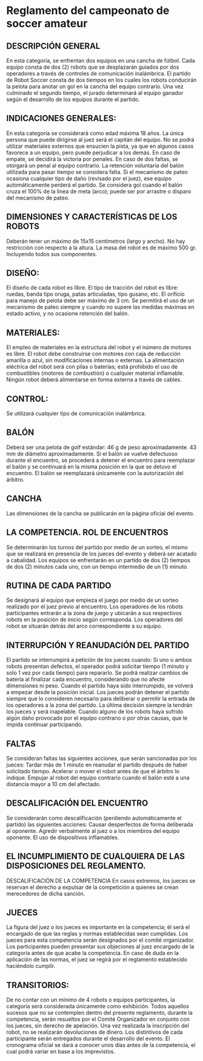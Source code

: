 # Reglamento del campeonato de soccer amateur

## DESCRIPCIÓN GENERAL
En esta categoría, se enfrentan dos equipos en una cancha de fútbol. Cada equipo consta de dos (2) robots que se desplazarán guiados por dos operadores a través de controles de comunicación inalámbrica. El partido de Robot Soccer consta de dos tiempos en los cuales los robots conducirán la pelota para anotar un gol en la cancha del equipo contrario. Una vez culminado el segundo tiempo, el jurado determinará al equipo ganador según el desarrollo de los equipos durante el partido.

## INDICACIONES GENERALES:
En esta categoría se considerará como edad máxima 18 años.
La única persona que puede dirigirse al juez será el capitán del equipo.
No se podrá utilizar materiales externos que ensucien la pista, ya que en algunos casos favorece a un equipo, pero puede perjudicar a los demás.
En caso de empate, se decidirá la victoria por penales.
En caso de dos faltas, se otorgará un penal al equipo contrario.
La retención voluntaria del balón utilizada para pasar tiempo se considera falta.
Si el mecanismo de pateo ocasiona cualquier tipo de daño (revisado por el juez), ese equipo automáticamente perderá el partido.
Se considera gol cuando el balón cruza el 100% de la línea de meta (arco); puede ser por arrastre o disparo del mecanismo de pateo.

## DIMENSIONES Y CARACTERÍSTICAS DE LOS ROBOTS
Deberán tener un máximo de 15x15 centímetros (largo y ancho).
No hay restricción con respecto a la altura.
La masa del robot es de máximo 500 gr. Incluyendo todos sus componentes.

## DISEÑO:
El diseño de cada robot es libre.
El tipo de tracción del robot es libre: ruedas, banda tipo oruga, patas articuladas, tipo gusano, etc.
El orificio para manejo de pelota debe ser máximo de 3 cm.
Se permitirá el uso de un mecanismo de pateo siempre y cuando no supere las medidas máximas en estado activo, y no ocasione retención del balón.

## MATERIALES:
El empleo de materiales en la estructura del robot y el número de motores es libre.
El robot debe construirse con motores con caja de reducción amarilla o azul, sin modificaciones internas o externas. 
La alimentación eléctrica del robot será con pilas o baterías; está prohibido el uso de combustibles (motores de combustión) o cualquier material inflamable.
Ningún robot deberá alimentarse en forma externa a través de cables.

## CONTROL:
Se utilizará cualquier tipo de comunicación inalámbrica.

## BALÓN
Deberá ser una pelota de golf estándar: 46 g de peso aproximadamente. 43 mm de diámetro aproximadamente.
Si el balón se vuelve defectuoso durante el encuentro, se procederá a detener el encuentro para reemplazar el balón y se continuará en la misma posición en la que se detuvo el encuentro.
El balón se reemplazará únicamente con la autorización del árbitro.

## CANCHA
Las dimensiones de la cancha se publicarán en la página oficial del evento.

## LA COMPETENCIA. ROL DE ENCUENTROS
Se determinarán los turnos del partido por medio de un sorteo, el mismo que se realizará en presencia de los jueces del evento y deberá ser acatado a cabalidad. Los equipos se enfrentarán en un partido de dos (2) tiempos de dos (2) minutos cada uno, con un tiempo intermedio de un (1) minuto.

## RUTINA DE CADA PARTIDO
Se designará al equipo que empieza el juego por medio de un sorteo realizado por el juez previo al encuentro. Los operadores de los robots participantes entrarán a la zona de juego y ubicarán a sus respectivos robots en la posición de inicio según corresponda. Los operadores del robot se situarán detrás del arco correspondiente a su equipo.

## INTERRUPCIÓN Y REANUDACIÓN DEL PARTIDO
El partido se interrumpirá a petición de los jueces cuando:
Si uno o ambos robots presentan defectos, el operador podrá solicitar tiempo (1 minuto y solo 1 vez por cada tiempo) para repararlo.
Se podrá realizar cambios de batería al finalizar cada encuentro, considerando que no afecte dimensiones ni peso.
Cuando el partido haya sido interrumpido, se volverá a empezar desde la posición inicial.
Los jueces podrán detener el partido siempre que lo consideren necesario para deliberar o permitir la entrada de los operadores a la zona del partido.
La última decisión siempre la tendrán los jueces y será inapelable. 
Cuando alguno de los robots haya sufrido algún daño provocado por el equipo contrario o por otras causas, que le impida continuar participando.

## FALTAS
Se consideran faltas las siguientes acciones, que serán sancionadas por los jueces:
Tardar más de 1 minuto en reanudar el partido después de haber solicitado tiempo.
Acelerar o mover el robot antes de que el árbitro lo indique.
Empujar al robot del equipo contrario cuando el balón esté a una distancia mayor a 10 cm del afectado.

## DESCALIFICACIÓN DEL ENCUENTRO
Se considerarán como descalificación (perdiendo automáticamente el partido) las siguientes acciones:
Causar desperfectos de forma deliberada al oponente.
Agredir verbalmente al juez o a los miembros del equipo oponente.
El uso de dispositivos inflamables.

## EL INCUMPLIMIENTO DE CUALQUIERA DE LAS DISPOSICIONES DEL REGLAMENTO.
DESCALIFICACIÓN DE LA COMPETENCIA
En casos extremos, los jueces se reservan el derecho a expulsar de la competición a quienes se crean merecedores de dicha sanción.

## JUECES
La figura del juez o los jueces es importante en la competencia; él será el encargado de que las reglas y normas establecidas sean cumplidas.
Los jueces para esta competencia serán designados por el comité organizador.
Los participantes pueden presentar sus objeciones al juez encargado de la categoría antes de que acabe la competencia.
En caso de duda en la aplicación de las normas, el juez se regirá por el reglamento establecido haciéndolo cumplir.

## TRANSITORIOS:
De no contar con un mínimo de 4 robots o equipos participantes, la categoría será considerada únicamente como exhibición.
Todos aquellos sucesos que no se contemplen dentro del presente reglamento, durante la competencia, serán resueltos por el Comité Organizador en conjunto con los jueces, sin derecho de apelación.
Una vez realizada la inscripción del robot, no se realizarán devoluciones de dinero.
Los distintivos de cada participante serán entregados durante el desarrollo del evento. El cronograma oficial se dará a conocer unos días antes de la competencia, el cual podrá variar en base a los imprevistos.
